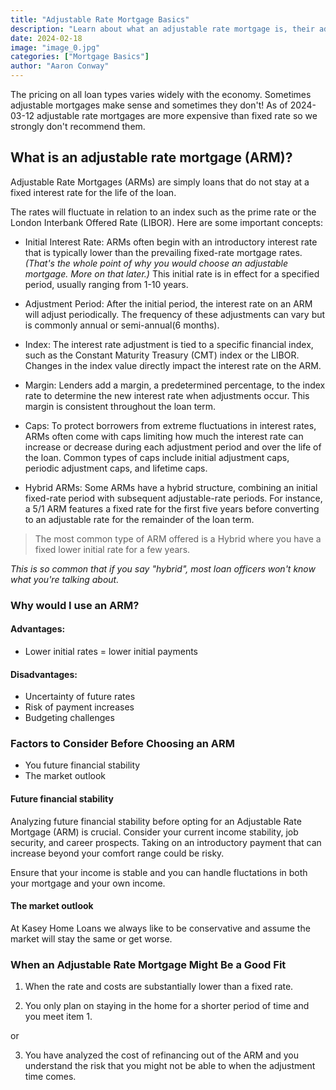 ```yaml
---
title: "Adjustable Rate Mortgage Basics"
description: "Learn about what an adjustable rate mortgage is, their advantages, and drawbacks."
date: 2024-02-18
image: "image_0.jpg"
categories: ["Mortgage Basics"]
author: "Aaron Conway"
---
```


<Note>
The pricing on all loan types varies widely with the economy. Sometimes adjustable
mortgages make sense and sometimes they don't! As of 2024-03-12 adjustable rate mortgages are more expensive than fixed rate so we strongly don't recommend them.
</Note>

## What is an adjustable rate mortgage (ARM)?

Adjustable Rate Mortgages (ARMs) are simply loans that do not stay at a fixed interest rate for the life of the loan.

The rates will fluctuate in relation to an index such as the prime rate or the London Interbank Offered Rate (LIBOR). Here are some important concepts:


- Initial Interest Rate: ARMs often begin with an introductory interest rate that is typically lower than the prevailing fixed-rate mortgage rates. *(That's the whole point of why you would choose an adjustable mortgage. More on that later.)*
  This initial rate is in effect for a specified period, usually ranging from 1-10 years.

- Adjustment Period: After the initial period, the interest rate on an ARM will adjust periodically. The frequency of these adjustments can vary but is commonly annual or semi-annual(6 months).

- Index: The interest rate adjustment is tied to a specific financial index, such as the Constant Maturity Treasury (CMT) index or the LIBOR. Changes in the index value directly impact the interest rate on the ARM.

- Margin: Lenders add a margin, a predetermined percentage, to the index rate to determine the new interest rate when adjustments occur. This margin is consistent throughout the loan term.

- Caps: To protect borrowers from extreme fluctuations in interest rates, ARMs often come with caps limiting how much the interest rate can increase or decrease during each adjustment period and over the life of the loan. Common types of caps include initial adjustment caps, periodic adjustment caps, and lifetime caps.

- Hybrid ARMs: Some ARMs have a hybrid structure, combining an initial fixed-rate period with subsequent adjustable-rate periods. For instance, a 5/1 ARM features a fixed rate for the first five years before converting to an adjustable rate for the remainder of the loan term.

>The most common type of ARM offered is a Hybrid where you have a fixed lower initial rate for a few years.

*This is so common that if you say "hybrid", most loan officers won't know what you're talking about.*

### Why would I use an ARM?

#### Advantages:

- Lower initial rates = lower initial payments

#### Disadvantages:

- Uncertainty of future rates
- Risk of payment increases
- Budgeting challenges

### Factors to Consider Before Choosing an ARM

- You future financial stability
- The market outlook

#### Future financial stability

Analyzing future financial stability before opting for an Adjustable Rate Mortgage (ARM) is crucial. Consider your current income stability, job security, and career prospects. Taking on an introductory payment that can increase beyond your comfort range could be risky.

Ensure that your income is stable and you can handle fluctations in both your mortgage and your own income.

#### The market outlook

At Kasey Home Loans we always like to be conservative and assume the market will stay the same or get worse.

### When an Adjustable Rate Mortgage Might Be a Good Fit

1. When the rate and costs are substantially lower than a fixed rate.

2. You only plan on staying in the home for a shorter period of time and you meet item 1. 


or

3. You have analyzed the cost of refinancing out of the ARM and you understand the risk that you might not be able to when the adjustment time comes.
